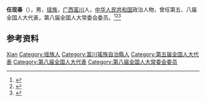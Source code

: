 '''任现春'''（{{bd|1933年|2月|2019年|11月25日|catIdx=Ren}}），男，[[瑶族|瑶族]]，[[广西|广西]][[富川|富川]]人，[[中华人民共和国|中华人民共和国]]政治人物，曾任第五、八届全国人大代表，第八届全国人大常委会委员。<ref>{{Cite web|title=任现春同志逝世|url=http://gxrb.gxrb.com.cn/html/2019-12/08/content_1650627.htm|accessdate=|work=广西日报}}</ref><ref>{{Cite book|title=中华人民共和国职官志|author=何虎生, 李耀东, 向常福主编|publisher=中国社会出版社|year=2003|isbn=9787800883934|location=北京|pages=}}</ref><ref>{{Cite book|title=全国人大常务委员会名录|author=尹中卿主编|publisher=解放军出版社|year=1995|isbn=7506527170|location=北京|pages=}}</ref>

== 参考资料 ==
{{reflist}}

{{中国人物小作品}}

{{Authority control}}
{{DEFAULTSORT:Ren任}}
[[Category:任姓|Xian]]
[[Category:瑶族人|Category:瑶族人]]
[[Category:富川瑤族自治縣人|Category:富川瑤族自治縣人]]
[[Category:第五届全国人大代表|Category:第五届全国人大代表]]
[[Category:第八届全国人大代表|Category:第八届全国人大代表]]
[[Category:第八届全国人大常委会委员|Category:第八届全国人大常委会委员]]